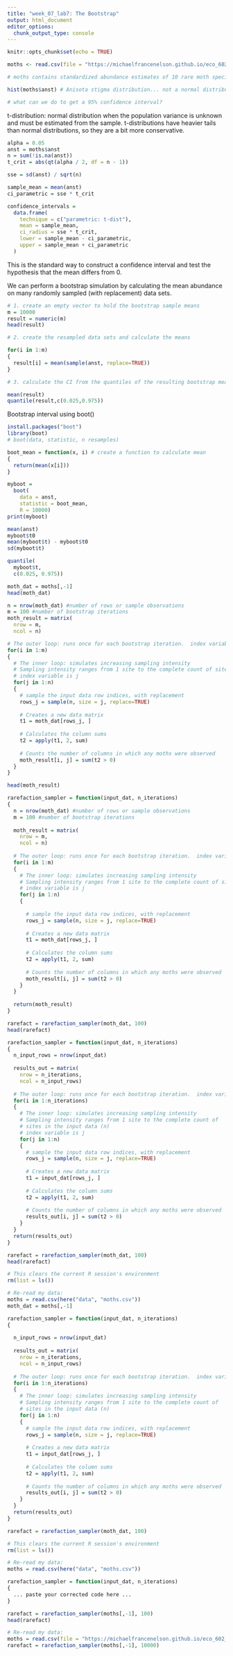 ```yaml
---
title: "week_07_lab7: The Bootstrap"
output: html_document
editor_options: 
  chunk_output_type: console
---
```


```r
knitr::opts_chunk$set(echo = TRUE)

moths <- read.csv(file = "https://michaelfrancenelson.github.io/eco_602_634_2020/data/moths.csv")

# moths contains standardized abundance estimates of 10 rare moth species across 24 sample plots in the pine barrens of southeast Massachusetts.
```


```r
hist(moths$anst) # Anisota stigma distribution... not a normal distribution

# what can we do to get a 95% confidence interval?
```


t-distribution: normal distribution when the population variance is unknown and must be estimated from the sample.
t-distributions have heavier tails than normal distributions, so they are a bit more conservative. 
```r
alpha = 0.05
anst = moths$anst
n = sum(!is.na(anst))
t_crit = abs(qt(alpha / 2, df = n - 1))

sse = sd(anst) / sqrt(n)

sample_mean = mean(anst)
ci_parametric = sse * t_crit

confidence_intervals = 
  data.frame(
    technique = c("parametric: t-dist"),
    mean = sample_mean,
    ci_radius = sse * t_crit,
    lower = sample_mean - ci_parametric,
    upper = sample_mean + ci_parametric
  )
```
This is the standard way to construct a confidence interval and test the hypothesis that the mean differs from 0. 


We can perform a bootstrap simulation by calculating the mean abundance on many randomly sampled (with replacement) data sets. 
```r
# 1. create an empty vector to hold the bootstrap sample means
m = 10000
result = numeric(m)
head(result)

# 2. create the resampled data sets and calculate the means

for(i in 1:m)
{
  result[i] = mean(sample(anst, replace=TRUE))
}

# 3. calculate the CI from the quantiles of the resulting bootstrap means

mean(result)
quantile(result,c(0.025,0.975))
```


Bootstrap interval using boot()
```r
install.packages("boot")
library(boot)
# boot(data, statistic, n resamples)

boot_mean = function(x, i) # create a function to calculate mean
{
  return(mean(x[i]))
} 

myboot = 
  boot(
    data = anst,
    statistic = boot_mean,
    R = 10000)
print(myboot)

```


```r
mean(anst)
myboot$t0
mean(myboot$t) - myboot$t0
sd(myboot$t)

quantile(
  myboot$t,
  c(0.025, 0.975))

```




```r
moth_dat = moths[,-1]
head(moth_dat)

n = nrow(moth_dat) #number of rows or sample observations
m = 100 #number of bootstrap iterations
moth_result = matrix(
  nrow = m,
  ncol = n)

# The outer loop: runs once for each bootstrap iteration.  index variable is i
for(i in 1:m)
{
  # The inner loop: simulates increasing sampling intensity
  # Sampling intensity ranges from 1 site to the complete count of sites (24)
  # index variable is j
  for(j in 1:n)
  {
    # sample the input data row indices, with replacement
    rows_j = sample(n, size = j, replace=TRUE)
    
    # Creates a new data matrix
    t1 = moth_dat[rows_j, ]
    
    # Calculates the column sums
    t2 = apply(t1, 2, sum)
    
    # Counts the number of columns in which any moths were observed
    moth_result[i, j] = sum(t2 > 0)
  }
}

head(moth_result)
````

```r

rarefaction_sampler = function(input_dat, n_iterations)
{
  n = nrow(moth_dat) #number of rows or sample observations
  m = 100 #number of bootstrap iterations
  
  moth_result = matrix(
    nrow = m,
    ncol = n)
  
  # The outer loop: runs once for each bootstrap iteration.  index variable is i
  for(i in 1:m)
  {
    # The inner loop: simulates increasing sampling intensity
    # Sampling intensity ranges from 1 site to the complete count of sites (24)
    # index variable is j
    for(j in 1:n)
    {
      
      # sample the input data row indices, with replacement
      rows_j = sample(n, size = j, replace=TRUE)
      
      # Creates a new data matrix
      t1 = moth_dat[rows_j, ]
      
      # Calculates the column sums
      t2 = apply(t1, 2, sum)
      
      # Counts the number of columns in which any moths were observed
      moth_result[i, j] = sum(t2 > 0)
    }
  }
  
  return(moth_result)
}

rarefact = rarefaction_sampler(moth_dat, 100)
head(rarefact)
```

```r
rarefaction_sampler = function(input_dat, n_iterations)
{
  n_input_rows = nrow(input_dat)
  
  results_out = matrix(
    nrow = n_iterations,
    ncol = n_input_rows)
  
  # The outer loop: runs once for each bootstrap iteration.  index variable is i
  for(i in 1:n_iterations)
  {
    # The inner loop: simulates increasing sampling intensity
    # Sampling intensity ranges from 1 site to the complete count of 
    # sites in the input data (n)
    # index variable is j
    for(j in 1:n)
    {
      # sample the input data row indices, with replacement
      rows_j = sample(n, size = j, replace=TRUE)
      
      # Creates a new data matrix
      t1 = input_dat[rows_j, ]
      
      # Calculates the column sums
      t2 = apply(t1, 2, sum)
      
      # Counts the number of columns in which any moths were observed
      results_out[i, j] = sum(t2 > 0)
    }
  }
  return(results_out)
}

rarefact = rarefaction_sampler(moth_dat, 100)
head(rarefact)

```

```r
# This clears the current R session's environment
rm(list = ls())

# Re-read my data:
moths = read.csv(here("data", "moths.csv"))
moth_dat = moths[,-1]

rarefaction_sampler = function(input_dat, n_iterations)
{
  
  n_input_rows = nrow(input_dat)
  
  results_out = matrix(
    nrow = n_iterations,
    ncol = n_input_rows)
  
  # The outer loop: runs once for each bootstrap iteration.  index variable is i
  for(i in 1:n_iterations)
  {
    # The inner loop: simulates increasing sampling intensity
    # Sampling intensity ranges from 1 site to the complete count of 
    # sites in the input data (n)
    for(j in 1:n)
    {
      # sample the input data row indices, with replacement
      rows_j = sample(n, size = j, replace=TRUE)
      
      # Creates a new data matrix
      t1 = input_dat[rows_j, ]
      
      # Calculates the column sums
      t2 = apply(t1, 2, sum)
      
      # Counts the number of columns in which any moths were observed
      results_out[i, j] = sum(t2 > 0)
    }
  }
  return(results_out)
}

rarefact = rarefaction_sampler(moth_dat, 100)

```

```r
# This clears the current R session's environment
rm(list = ls())

# Re-read my data:
moths = read.csv(here("data", "moths.csv"))

rarefaction_sampler = function(input_dat, n_iterations)
{
  ... paste your corrected code here ...
}

rarefact = rarefaction_sampler(moths[,-1], 100)
head(rarefact)
```


```r
# Re-read my data:
moths = read.csv(file = "https://michaelfrancenelson.github.io/eco_602_634_2020/data/moths.csv")
rarefact = rarefaction_sampler(moths[,-1], 10000)
```



